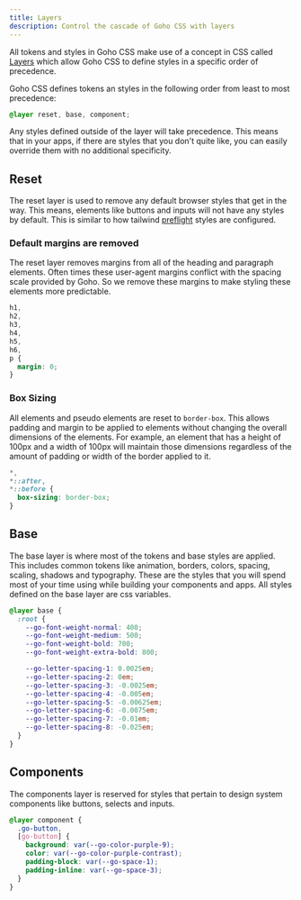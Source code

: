 ```yaml
---
title: Layers
description: Control the cascade of Goho CSS with layers
---
```


All tokens and styles in Goho CSS make use of a concept in CSS called [Layers](https://developer.mozilla.org/en-US/docs/Web/CSS/@layer) which allow Goho CSS to define styles in a specific order of precedence.

Goho CSS defines tokens an styles in the following order from least to most precedence:

```css title="layer.css"
@layer reset, base, component;
```

Any styles defined outside of the layer will take precedence. This means that in your apps, if there are styles that you don't quite like, you can easily override them with no additional specificity.

## Reset

The reset layer is used to remove any default browser styles that get in the way. This means, elements like buttons and inputs will not have any styles by default. This is similar to how tailwind [preflight](https://unpkg.com/tailwindcss@3.4.3/src/css/preflight.css) styles are configured.

### Default margins are removed

The reset layer removes margins from all of the heading and paragraph elements. Often times these user-agent margins conflict with the spacing scale provided by Goho. So we remove these margins to make styling these elements more predictable.

```css title="reset.css"
h1,
h2,
h3,
h4,
h5,
h6,
p {
  margin: 0;
}
```

### Box Sizing

All elements and pseudo elements are reset to `border-box`. This allows padding and margin to be applied to elements without changing the overall dimensions of the elements. For example, an element that has a height of 100px and a width of 100px will maintain those dimensions regardless of the amount of padding or width of the border applied to it.

```css title="reset.css"
*,
*::after,
*::before {
  box-sizing: border-box;
}
```

## Base

The base layer is where most of the tokens and base styles are applied. This includes common tokens like animation, borders, colors, spacing, scaling, shadows and typography. These are the styles that you will spend most of your time using while building your components and apps. All styles defined on the base layer are css variables.

```css title="space.css"
@layer base {
  :root {
    --go-font-weight-normal: 400;
    --go-font-weight-medium: 500;
    --go-font-weight-bold: 700;
    --go-font-weight-extra-bold: 800;

    --go-letter-spacing-1: 0.0025em;
    --go-letter-spacing-2: 0em;
    --go-letter-spacing-3: -0.0025em;
    --go-letter-spacing-4: -0.005em;
    --go-letter-spacing-5: -0.00625em;
    --go-letter-spacing-6: -0.0075em;
    --go-letter-spacing-7: -0.01em;
    --go-letter-spacing-8: -0.025em;
  }
}
```

## Components

The components layer is reserved for styles that pertain to design system components like buttons, selects and inputs.

```css title="button.css"
@layer component {
  .go-button,
  [go-button] {
    background: var(--go-color-purple-9);
    color: var(--go-color-purple-contrast);
    padding-block: var(--go-space-1);
    padding-inline: var(--go-space-3);
  }
}
```

